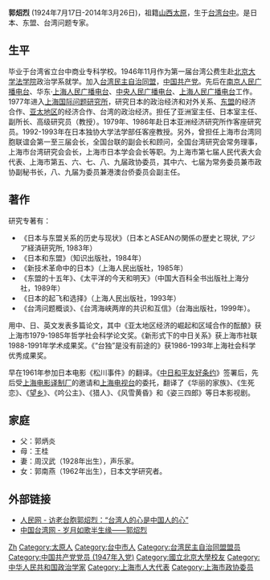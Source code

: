 
{{noteTA
|T=zh-hans:郭炤烈
|1=zh-hans:郭炤烈
}}
'''郭炤烈''' (1924年7月17日-2014年3月26日)，祖籍[[山西|山西]][[太原|太原]]，生于[[台湾|台湾]][[台中|台中]]。是日本、东盟、台湾问题专家。

==生平==
毕业于台湾省立台中商业专科学校。1946年11月作为第一届台湾公费生赴[[北京大学法学院|北京大学法学院]]政治学系就学。加入[[台湾民主自治同盟|台湾民主自治同盟]]，[[中国共产党|中国共产党]]。先后在[[南京人民广播电台|南京人民广播电台]]、华东·[[上海人民广播电台|上海人民广播电台]]、[[中央人民广播电台|中央人民广播电台]]、[[上海人民广播电台|上海人民广播电台]]工作。1977年进入[[上海国际问题研究院|上海国际问题研究所]]，研究日本的政治经济和对外关系、[[东盟|东盟]]的经济合作、[[亚太地区|亚太地区]]的经济合作、台湾的政治经济。担任了亚洲室主任、日本室主任、副所长、高级研究员（教授）。1979年、1986年赴日本亚洲经济研究所作客座研究员。1992-1993年在日本独协大学法学部任客座教授。另外，曾担任上海市台湾同胞联谊会第一至三届会长，全国台联的副会长和顾问，全国台湾研究会常务理事，上海市台湾研究会会长，上海市日本学会会长等职。为上海市第七届人民代表大会代表、上海市第五、六、七、八、九届政协委员，其中六、七届为常务委员兼市政协副秘书长，八、九届为委员兼港澳台侨委员会副主任。

==著作==
研究专著有：
*《日本与东盟关系的历史与现状》（日本とASEANの関係の歴史と現状, アジア経済研究所, 1983年）
*《日本和东盟》（知识出版社，1984年）
*《新技术革命中的日本》（上海人民出版社，1985年）
*《东盟的十五年》、《太平洋的今天和明天》（中国大百科全书出版社上海分社，1989年）
*《日本的起飞和选择》（上海人民出版社，1993年）
*《台湾问题概谈》、《台湾海峡两岸的共识和互信》（台海出版社，1999年）。

用中、日、英文发表多篇论文，其中《亚太地区经济的崛起和区域合作的酝酿》获上海市1979-1985年哲学社会科学论文奖。《新形式下的中日关系》获上海市社联1988-1991年学术成果奖。《“台独”是没有前途的》获1986-1993年上海社会科学优秀成果奖。

早在1961年参加日本电影《松川事件》的翻译。《[[中日和平友好条约|中日和平友好条约]]》签署后，先后受[[上海电影译制厂|上海电影译制厂]]的邀请和[[上海电视台|上海电视台]]的委托，翻译了《华丽的家族》、《生死恋》、《[[望乡_(1974年电影)|望乡]]》、《吟公主》、《猎人》、《风雪黄昏》和《姿三四郎》等日本影视剧。

==家庭==
*父：郭炳炎
*母：王桂
*妻：周汉武（1928年出生），声乐家。
*女：郭南燕（1962年出生），日本文学研究者。

==外部链接==
* [http://tw.people.com.cn/GB/14810/3785785.html 人民网 - 访老台胞郭炤烈：“台湾人的心是中国人的心”] {{Wayback|url=http://tw.people.com.cn/GB/14810/3785785.html |date=20160304114514 }}
* [http://www.taiwan.cn/tsfwzx/tsjy/200904/t20090415_869759.html 中国台湾网 - 岁月如歌半生缘——郭炤烈]

{{DEFAULTSORT:Guo郭}}
[[Category:郭姓|Zh]]
[[Category:太原人|Category:太原人]]
[[Category:台中市人|Category:台中市人]]
[[Category:台湾民主自治同盟盟员|Category:台湾民主自治同盟盟员]]
[[Category:中国共产党党员_(1947年入党)|Category:中国共产党党员 (1947年入党)]]
[[Category:國立北京大學校友|Category:國立北京大學校友]]
[[Category:中华人民共和国政治学家|Category:中华人民共和国政治学家]]
[[Category:上海市人大代表|Category:上海市人大代表]]
[[Category:上海市政协委员|Category:上海市政协委员]]